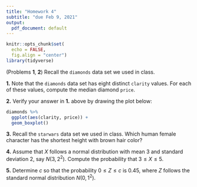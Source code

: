 ```yaml
---
title: "Homework 4"
subtitle: "due Feb 9, 2021"
output:
  pdf_document: default
---
```


```r
knitr::opts_chunk$set(
  echo = FALSE,
  fig.align = "center")
library(tidyverse)
```

\bigskip

(Problems **1**, **2**) Recall the `diamonds` data set we used in class.

**1.** Note that the `diamonds` data set has eight distinct `clarity` values. For each of these values, compute the median diamond `price`.

**2.** Verify your answer in **1.** above by drawing the plot below:

```r
diamonds %>%
  ggplot(aes(clarity, price)) +
  geom_boxplot()
```

**3.** Recall the `starwars` data set we used in class. Which human female character has the shortest height with brown hair color?

**4.** Assume that $X$ follows a normal distribution with mean 3 and standard deviation 2, say $N(3,2^2)$. Compute the probability that $3\leq X \leq 5$.

**5.** Determine $c$ so that the probability $0\leq Z \leq c$ is $0.45$, where $Z$ follows the standard normal distribution $N(0,1^2)$.